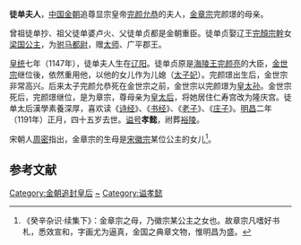 '''徒单夫人'''{{BD|1147年||1191年||catIdx=T徒单}}，[[中国|中国]][[金朝|金朝]]追尊显宗皇帝[[完颜允恭|完颜允恭]]的夫人，[[金章宗|金章宗]]完颜璟的母亲。

曾祖徒单抄、祖父徒单婆卢火、父徒单贞都是金朝重臣。徒单贞娶辽王[[完顏宗幹|完顏宗幹]]女[[梁国公主_(金朝)|梁国公主]]，为[[驸马都尉|驸马都尉]]，赠[[太师|太师]]、广平郡王。

[[皇统|皇统]]七年（1147年），徒单夫人生在[[辽阳|辽阳]]。徒单贞原是[[海陵王|海陵王]][[完颜亮|完颜亮]]的大臣，[[金世宗|金世宗]]继位後，依然重用他，以他的女儿作为儿媳（[[太子妃|太子妃]]）。完颜璟出生后，金世宗非常高兴。后来太子完颜允恭死在金世宗之前，金世宗以完颜璟为[[皇太孙|皇太孙]]。金世宗死后，完颜璟继位，是为章宗，尊母亲为[[皇太后|皇太后]]，将她居住仁寿宫改为隆庆宫。徒单太后漢學素養深厚，喜欢读《[[诗经|诗经]]》、《[[书经|书经]]》、《[[老子|老子]]》、《[[庄子|庄子]]》。[[明昌|明昌]]二年（1191年）正月，四十五岁去世。[[谥号|谥号]]'''孝懿'''，祔葬[[裕陵|裕陵]]。

宋朝人[[周密|周密]]指出，金章宗的生母是[[宋徽宗|宋徽宗]]某位公主的女儿<ref>《癸辛杂识·续集下》：金章宗之母，乃徽宗某公主之女也。故章宗凡嗜好书札，悉效宣和，字画尤为逼真，金国之典章文物，惟明昌为盛。</ref>。

==参考文献==
{{reflist}}

{{金朝皇后}}

[[Category:金朝追封皇后|Category:金朝追封皇后]]
[[Category:徒单氏|~]]
[[Category:谥孝懿|Category:谥孝懿]]